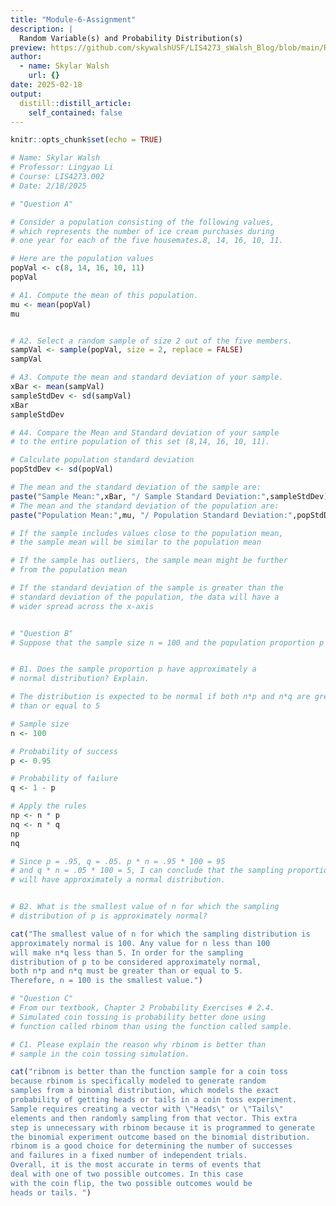 ```yaml
---
title: "Module-6-Assignment"
description: |
  Random Variable(s) and Probability Distribution(s)
preview: https://github.com/skywalshUSF/LIS4273_sWalsh_Blog/blob/main/Random-Variable.jpg?raw=true
author:
  - name: Skylar Walsh
    url: {}
date: 2025-02-18
output:
  distill::distill_article:
    self_contained: false
---
```



```r
knitr::opts_chunk$set(echo = TRUE)
```

```r
# Name: Skylar Walsh
# Professor: Lingyao Li
# Course: LIS4273.002
# Date: 2/18/2025

# "Question A"

# Consider a population consisting of the following values, 
# which represents the number of ice cream purchases during 
# one year for each of the five housemates.8, 14, 16, 10, 11.

# Here are the population values
popVal <- c(8, 14, 16, 10, 11)
popVal

# A1. Compute the mean of this population.
mu <- mean(popVal)
mu


# A2. Select a random sample of size 2 out of the five members.
sampVal <- sample(popVal, size = 2, replace = FALSE)
sampVal

# A3. Compute the mean and standard deviation of your sample.
xBar <- mean(sampVal)
sampleStdDev <- sd(sampVal)
xBar
sampleStdDev

# A4. Compare the Mean and Standard deviation of your sample 
# to the entire population of this set (8,14, 16, 10, 11).

# Calculate population standard deviation
popStdDev <- sd(popVal)

# The mean and the standard deviation of the sample are:
paste("Sample Mean:",xBar, "/ Sample Standard Deviation:",sampleStdDev)
# The mean and the standard deviation of the population are:
paste("Population Mean:",mu, "/ Population Standard Deviation:",popStdDev)

# If the sample includes values close to the population mean,
# the sample mean will be similar to the population mean

# If the sample has outliers, the sample mean might be further
# from the population mean

# If the standard deviation of the sample is greater than the
# standard deviation of the population, the data will have a
# wider spread across the x-axis


# "Question B"
# Suppose that the sample size n = 100 and the population proportion p = 0.95.


# B1. Does the sample proportion p have approximately a 
# normal distribution? Explain.

# The distribution is expected to be normal if both n*p and n*q are greater
# than or equal to 5 

# Sample size
n <- 100

# Probability of success
p <- 0.95

# Probability of failure
q <- 1 - p

# Apply the rules
np <- n * p
nq <- n * q
np
nq

# Since p = .95, q = .05. p * n = .95 * 100 = 95 
# and q * n = .05 * 100 = 5, I can conclude that the sampling proportion p 
# will have approximately a normal distribution.


# B2. What is the smallest value of n for which the sampling 
# distribution of p is approximately normal?

cat("The smallest value of n for which the sampling distribution is
approximately normal is 100. Any value for n less than 100
will make n*q less than 5. In order for the sampling 
distribution of p to be considered approximately normal,
both n*p and n*q must be greater than or equal to 5.
Therefore, n = 100 is the smallest value.")

# "Question C"
# From our textbook, Chapter 2 Probability Exercises # 2.4. 
# Simulated coin tossing is probability better done using 
# function called rbinom than using the function called sample.

# C1. Please explain the reason why rbinom is better than 
# sample in the coin tossing simulation.

cat("ribnom is better than the function sample for a coin toss
because rbinom is specifically modeled to generate random
samples from a binomial distribution, which models the exact
probability of getting heads or tails in a coin toss experiment.
Sample requires creating a vector with \"Heads\" or \"Tails\"
elements and then randomly sampling from that vector. This extra
step is unnecessary with rbinom because it is programmed to generate
the binomial experiment outcome based on the binomial distribution.
rbinom is a good choice for determining the number of successes
and failures in a fixed number of independent trials.
Overall, it is the most accurate in terms of events that
deal with one of two possible outcomes. In this case
with the coin flip, the two possible outcomes would be
heads or tails. ")

```

